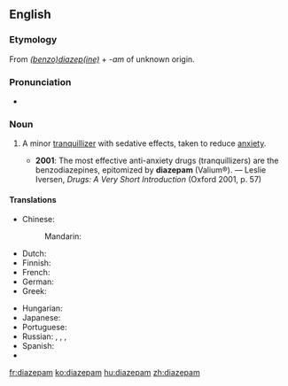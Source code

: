 ==English==

===Etymology===
From ''[[benzodiazepine|(benzo)diazep(ine)]]'' + ''-am'' of unknown origin.

===Pronunciation===
* {{IPA|/daɪˈæzəpæm/}}

===Noun===
{{wikipedia}}
{{en-noun}}

# {{context|pharmaceutical drug}} A minor [[tranquillizer]] with sedative effects, taken to reduce [[anxiety]].
#* '''2001''': The most effective anti-anxiety drugs (tranquillizers) are the benzodiazepines, epitomized by '''diazepam''' (Valium®). — Leslie Iversen, ''Drugs: A Very Short Introduction'' (Oxford 2001, p. 57)

====Translations====
{{trans-top|minor tranquillizer}}
* Chinese:
*: Mandarin: {{t-|cmn|地西泮|tr=dìxīpàn|sc=Hani}}
* Dutch: {{t-|nl|diazepam}}
* Finnish: {{t+|fi|diatsepaami}}
* French: {{t+|fr|diazépam|m}}
* German: {{t-|de|Diazepam|n}}
* Greek: {{t-|el|διαζεπάμη|f|tr=diazepámi|sc=Grek}}
{{trans-mid}}
* Hungarian: {{t+|hu|diazepám}}
* Japanese: {{t-|ja|ジアゼパム|tr=jiazepamu}}
* Portuguese: {{t-|pt|diazepam|m}}
* Russian: {{t-|ru|диазепам|m|tr=diaz'epám}}, {{t-|ru|сибазон|m|tr=sibazón}}, {{t-|ru|реланиум|m|tr=r'elánium}}, {{t+|ru|седуксен|m|tr=s'eduks'én}}
* Spanish: {{t-|es|diazepam|m}}
* {{trreq|th}}
{{trans-bottom}}

[[fr:diazepam]]
[[ko:diazepam]]
[[hu:diazepam]]
[[zh:diazepam]]